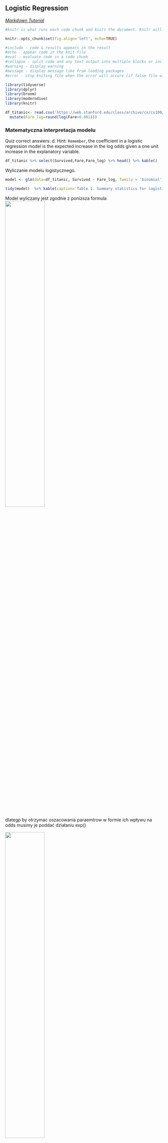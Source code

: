 
## Logistic Regression {.tabset}
*[Markdown Tutorial](https://bookdown.org/yihui/rmarkdown/html-document.html)*

```r
#knitr is what runs each code chunk and knits the document. Knitr will use this option as default for each cchunk in the document when the file is knit. Followiw opts_chunk$dollar_set() we can add the options that we want to set globally to the parentheses before the echo = TRUE argument

knitr::opts_chunk$set(fig.align='left', echo=TRUE)

#include - code & results appears in the result
#echo - appear code in the knit file
#eval - evaluate code in a code chunk
#collapse - split code and any text output into multiple blocks or include in a single block in the final report
#warning - display warning
#message - display message like from loading packages
#error - stop kniting file when the error will occure (if false file will knit anyway)
```

```r
library(tidyverse)
library(dplyr)
library(broom)
library(moderndive)
library(knitr)

df_titanic<- read.csv('https://web.stanford.edu/class/archive/cs/cs109/cs109.1166/stuff/titanic.csv') %>%
  mutate(Fare_log=round(log(Fare+0.001)))

```
 
     

### Matematyczna interpretacja modelu

Quiz correct answers: d. Hint: `Remember`, the coefficient in a logistic regression model is the expected increase in the log odds given a one unit increase in the explanatory variable.

```r
df_titanic %>% select(Survived,Fare,Fare_log) %>% head() %>% kable()
```
Wyliczanie modelu logistycznego.
```r
model <- glm(data=df_titanic, Survived ~ Fare_log, family = 'binomial')

tidy(model)  %>% kable(caption='Table 1. Summary statistics for logistic regression model')
```
Model wyliczany jest zgodnie z ponizsza formula
![](graph\\model_logistic_regression.jpg){#id .class width=50% height=50%}

dlategp by otrzymac oszacowania paraemtrow w formie ich wpływu na odds musimy je poddać działaniu exp()

![](graph\\odds.jpg){#id .class width=50% height=50%}

```r
coef(model)

#Tak przemnozone wspolczynniki interpretujemy nastepujaco:
#  o ile % wzrosnie odds wystapienia zdarzenia jezeli wzrosnie nam wartosc predyktora o 1

exp(coef(model))

```
Ponizej w sposob matematyczny pokazuje ze to wlasnie oznacza interpretacja wzrostu parametra stajacego przy predyktorze.
```r

df_aug <- augment(model, type.predict = "response") # without response argument, the fitted value will be on log-odds scale

p3 = df_aug$.fitted[df_aug$Fare_log==3][1]
p2 = df_aug$.fitted[df_aug$Fare_log==2][1]

x <- round(p3/(1-p3)/(p2/(1-p2)),5)

# i sprawdzenie czy dobrze rozumiem zależnosc
x1<-round(exp(coef(model))['Fare_log'],5)
x1==x
```

Prob for Fare_log = 2 was equal to `r p2` while for Fare_log = 3 was equal to `r p3`. The odds increase by `r x`. The same what model results suggests -> `r x1`.


Quiz

The fitted coefficient from the medical school logistic regression model is 5.45. The exponential of this is 233.73.

Donald's GPA is 2.9, and thus the model predicts that the probability of him getting into medical school is 3.26%. The odds of Donald getting into medical school are 0.0337, or—phrased in gambling terms—29.6:1. If Donald hacks the school's registrar and changes his GPA to 3.9, then which of the following statements is FALSE:

Possible Answers

  a)  His expected odds of getting into medical school improve to 7.8833 (or about 9:8).
  b)  His expected probability of getting into medical school improves to 88.7%.
  c)  His expected log-odds of getting into medical school improve by 5.45.
  d)  His expected probability of getting into medical school improves to 7.9%.

Correct answers on the top of the page

### Graficzna interpretacja modelu
```r

#While the odds scale is more useful than the probability scale for certain things, it isn't entirely satisfying. Statisticians also think about logistic regression models on the log-odds scale, which is formed by taking the natural log of the odds. 

#The benefit to this approach is clear: now the logistic regression model can be visualized as a line! Unfortunately, understanding what the log of the odds of an event means is very difficult for humans. 

df_aug <- df_aug %>% mutate(odds=(.fitted/(1-.fitted)), log_odds=log(odds))

df_aug %>% 
  ggplot()+
  geom_line(aes(x=Fare_log,y=.fitted), color='green')+
  geom_line(aes(x=Fare_log,y=odds ), color='red')+
  geom_line(aes(x=Fare_log,y=log_odds ), color='blue', label='log_odds')
```

![](graph\\log_odds.jpg){#id .class width=50% height=50%}

![](graph\\comparison of 3 scales.jpg){#id .class width=50% height=50%}



```r
df_aug %>% mutate(Survived_hat=round(.fitted)) %>%
  select(Survived, Survived_hat) %>% table

#Out of sample predictions
DiCaprio<-data.frame(Fare_log=1)
augment(model, newdata = DiCaprio, type.predict = 'response')

```
## EDA {.tabset}
1.Take a look at data
2.Visualize Data
3.Count basic statistics


One quick technique for jump-starting EDA is to examine all of the pairwise scatterplots in your data. This can be achieved using the pairs() function. Look for variables in the nyc data set that are strongly correlated, as those relationships will help us check for multicollinearity later on. 
```r

df_it_restaurants <- read.csv('https://assets.datacamp.com/production/repositories/845/datasets/639a7a3f9020edb51bcbc4bfdb7b71cbd8b9a70e/nyc.csv')
pairs(df_it_restaurants %>% select(-Restaurant))

```

## Missing Data {.tabset}

NA = Not Available
NaN = Not a Number

```r
library('datasets')

df_airquality <- airquality

NA|TRUE
NA|FALSE
NA+NaN
NaN+NA
library(naniar)
```
